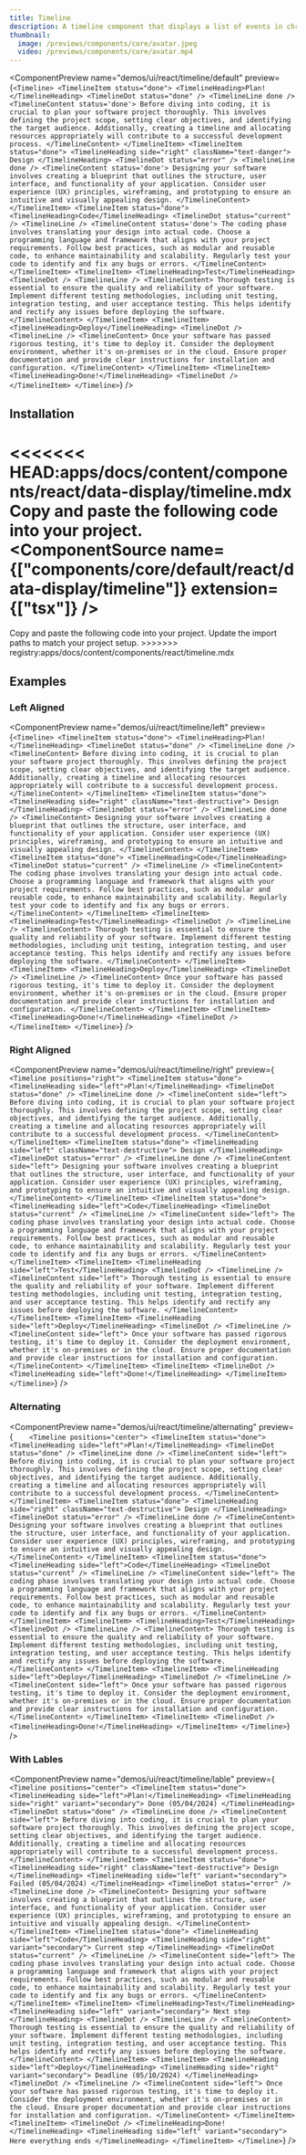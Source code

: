 ```yaml
---
title: Timeline
description: A timeline component that displays a list of events in chronological order.
thumbnail:
  image: /previews/components/core/avatar.jpeg
  video: /previews/components/core/avatar.mp4
---
```


<ComponentPreview
  name="demos/ui/react/timeline/default"
  preview={`<Timeline>
    <TimelineItem status="done">
        <TimelineHeading>Plan!</TimelineHeading>
        <TimelineDot status="done" />
        <TimelineLine done />
        <TimelineContent status='done'>
            Before diving into coding, it is crucial to plan your software project
            thoroughly. This involves defining the project scope, setting clear
            objectives, and identifying the target audience. Additionally,
            creating a timeline and allocating resources appropriately will
            contribute to a successful development process.
        </TimelineContent>
    </TimelineItem>
    <TimelineItem status="done">
        <TimelineHeading side="right" className="text-danger">
            Design
        </TimelineHeading>
        <TimelineDot status="error" />
        <TimelineLine done />
        <TimelineContent status='done'>
            Designing your software involves creating a blueprint that outlines
            the structure, user interface, and functionality of your application.
            Consider user experience (UX) principles, wireframing, and prototyping
            to ensure an intuitive and visually appealing design.
        </TimelineContent>
    </TimelineItem>
    <TimelineItem status="done">
        <TimelineHeading>Code</TimelineHeading>
        <TimelineDot status="current" />
        <TimelineLine />
        <TimelineContent status='done'>
            The coding phase involves translating your design into actual code.
            Choose a programming language and framework that aligns with your
            project requirements. Follow best practices, such as modular and
            reusable code, to enhance maintainability and scalability. Regularly
            test your code to identify and fix any bugs or errors.
        </TimelineContent>
    </TimelineItem>
    <TimelineItem>
        <TimelineHeading>Test</TimelineHeading>
        <TimelineDot />
        <TimelineLine />
        <TimelineContent>
            Thorough testing is essential to ensure the quality and reliability of
            your software. Implement different testing methodologies, including
            unit testing, integration testing, and user acceptance testing. This
            helps identify and rectify any issues before deploying the software.
        </TimelineContent>
    </TimelineItem>
    <TimelineItem>
        <TimelineHeading>Deploy</TimelineHeading>
        <TimelineDot />
        <TimelineLine />
        <TimelineContent>
            Once your software has passed rigorous testing, it's time to deploy
            it. Consider the deployment environment, whether it's on-premises or
            in the cloud. Ensure proper documentation and provide clear
            instructions for installation and configuration.
        </TimelineContent>
    </TimelineItem>
    <TimelineItem>
        <TimelineHeading>Done!</TimelineHeading>
        <TimelineDot />
    </TimelineItem>
</Timeline>`}
/>

## Installation

<<<<<<< HEAD:apps/docs/content/components/react/data-display/timeline.mdx
Copy and paste the following code into your project.<br/>
  <ComponentSource name={["components/core/default/react/data-display/timeline"]} extension={["tsx"]} />
=======
<Steps>
  <Step>Copy and paste the following code into your project.</Step>
  <ComponentSource name={["ui/react/timeline"]} extension={["tsx"]} />
  <Step>Update the import paths to match your project setup.</Step>
</Steps>
>>>>>>> registry:apps/docs/content/components/react/timeline.mdx

## Examples

### Left Aligned

<ComponentPreview
  name="demos/ui/react/timeline/left"
  preview={`<Timeline>
         <TimelineItem status="done">
            <TimelineHeading>Plan!</TimelineHeading>
            <TimelineDot status="done" />
            <TimelineLine done />
            <TimelineContent>
               Before diving into coding, it is crucial to plan your software project
               thoroughly. This involves defining the project scope, setting clear
               objectives, and identifying the target audience. Additionally,
               creating a timeline and allocating resources appropriately will
               contribute to a successful development process.
            </TimelineContent>
         </TimelineItem>
         <TimelineItem status="done">
            <TimelineHeading side="right" className="text-destructive">
               Design
            </TimelineHeading>
            <TimelineDot status="error" />
            <TimelineLine done />
            <TimelineContent>
               Designing your software involves creating a blueprint that outlines
               the structure, user interface, and functionality of your application.
               Consider user experience (UX) principles, wireframing, and prototyping
               to ensure an intuitive and visually appealing design.
            </TimelineContent>
         </TimelineItem>
         <TimelineItem status="done">
            <TimelineHeading>Code</TimelineHeading>
            <TimelineDot status="current" />
            <TimelineLine />
            <TimelineContent>
               The coding phase involves translating your design into actual code.
               Choose a programming language and framework that aligns with your
               project requirements. Follow best practices, such as modular and
               reusable code, to enhance maintainability and scalability. Regularly
               test your code to identify and fix any bugs or errors.
            </TimelineContent>
         </TimelineItem>
         <TimelineItem>
            <TimelineHeading>Test</TimelineHeading>
            <TimelineDot />
            <TimelineLine />
            <TimelineContent>
               Thorough testing is essential to ensure the quality and reliability of
               your software. Implement different testing methodologies, including
               unit testing, integration testing, and user acceptance testing. This
               helps identify and rectify any issues before deploying the software.
            </TimelineContent>
         </TimelineItem>
         <TimelineItem>
            <TimelineHeading>Deploy</TimelineHeading>
            <TimelineDot />
            <TimelineLine />
            <TimelineContent>
               Once your software has passed rigorous testing, it's time to deploy
               it. Consider the deployment environment, whether it's on-premises or
               in the cloud. Ensure proper documentation and provide clear
               instructions for installation and configuration.
            </TimelineContent>
         </TimelineItem>
         <TimelineItem>
            <TimelineHeading>Done!</TimelineHeading>
            <TimelineDot />
         </TimelineItem>
      </Timeline>`}
/>

### Right Aligned

<ComponentPreview
  name="demos/ui/react/timeline/right"
  preview={` <Timeline positions="right">
         <TimelineItem status="done">
            <TimelineHeading side="left">Plan!</TimelineHeading>
            <TimelineDot status="done" />
            <TimelineLine done />
            <TimelineContent side="left">
               Before diving into coding, it is crucial to plan your software project
               thoroughly. This involves defining the project scope, setting clear
               objectives, and identifying the target audience. Additionally,
               creating a timeline and allocating resources appropriately will
               contribute to a successful development process.
            </TimelineContent>
         </TimelineItem>
         <TimelineItem status="done">
            <TimelineHeading side="left" className="text-destructive">
               Design
            </TimelineHeading>
            <TimelineDot status="error" />
            <TimelineLine done />
            <TimelineContent side="left">
               Designing your software involves creating a blueprint that outlines
               the structure, user interface, and functionality of your application.
               Consider user experience (UX) principles, wireframing, and prototyping
               to ensure an intuitive and visually appealing design.
            </TimelineContent>
         </TimelineItem>
         <TimelineItem status="done">
            <TimelineHeading side="left">Code</TimelineHeading>
            <TimelineDot status="current" />
            <TimelineLine />
            <TimelineContent side="left">
               The coding phase involves translating your design into actual code.
               Choose a programming language and framework that aligns with your
               project requirements. Follow best practices, such as modular and
               reusable code, to enhance maintainability and scalability. Regularly
               test your code to identify and fix any bugs or errors.
            </TimelineContent>
         </TimelineItem>
         <TimelineItem>
            <TimelineHeading side="left">Test</TimelineHeading>
            <TimelineDot />
            <TimelineLine />
            <TimelineContent side="left">
               Thorough testing is essential to ensure the quality and reliability of
               your software. Implement different testing methodologies, including
               unit testing, integration testing, and user acceptance testing. This
               helps identify and rectify any issues before deploying the software.
            </TimelineContent>
         </TimelineItem>
         <TimelineItem>
            <TimelineHeading side="left">Deploy</TimelineHeading>
            <TimelineDot />
            <TimelineLine />
            <TimelineContent side="left">
               Once your software has passed rigorous testing, it's time to deploy
               it. Consider the deployment environment, whether it's on-premises or
               in the cloud. Ensure proper documentation and provide clear
               instructions for installation and configuration.
            </TimelineContent>
         </TimelineItem>
         <TimelineItem>
            <TimelineDot />
            <TimelineHeading side="left">Done!</TimelineHeading>
         </TimelineItem>
      </Timeline>`}
/>

### Alternating

<ComponentPreview
  name="demos/ui/react/timeline/alternating"
  preview={`    <Timeline positions="center">
         <TimelineItem status="done">
            <TimelineHeading side="left">Plan!</TimelineHeading>
            <TimelineDot status="done" />
            <TimelineLine done />
            <TimelineContent side="left">
               Before diving into coding, it is crucial to plan your software project
               thoroughly. This involves defining the project scope, setting clear
               objectives, and identifying the target audience. Additionally,
               creating a timeline and allocating resources appropriately will
               contribute to a successful development process.
            </TimelineContent>
         </TimelineItem>
         <TimelineItem status="done">
            <TimelineHeading side="right" className="text-destructive">
               Design
            </TimelineHeading>
            <TimelineDot status="error" />
            <TimelineLine done />
            <TimelineContent>
               Designing your software involves creating a blueprint that outlines
               the structure, user interface, and functionality of your application.
               Consider user experience (UX) principles, wireframing, and prototyping
               to ensure an intuitive and visually appealing design.
            </TimelineContent>
         </TimelineItem>
         <TimelineItem status="done">
            <TimelineHeading side="left">Code</TimelineHeading>
            <TimelineDot status="current" />
            <TimelineLine />
            <TimelineContent side="left">
               The coding phase involves translating your design into actual code.
               Choose a programming language and framework that aligns with your
               project requirements. Follow best practices, such as modular and
               reusable code, to enhance maintainability and scalability. Regularly
               test your code to identify and fix any bugs or errors.
            </TimelineContent>
         </TimelineItem>
         <TimelineItem>
            <TimelineHeading>Test</TimelineHeading>
            <TimelineDot />
            <TimelineLine />
            <TimelineContent>
               Thorough testing is essential to ensure the quality and reliability of
               your software. Implement different testing methodologies, including
               unit testing, integration testing, and user acceptance testing. This
               helps identify and rectify any issues before deploying the software.
            </TimelineContent>
         </TimelineItem>
         <TimelineItem>
            <TimelineHeading side="left">Deploy</TimelineHeading>
            <TimelineDot />
            <TimelineLine />
            <TimelineContent side="left">
               Once your software has passed rigorous testing, it's time to deploy
               it. Consider the deployment environment, whether it's on-premises or
               in the cloud. Ensure proper documentation and provide clear
               instructions for installation and configuration.
            </TimelineContent>
         </TimelineItem>
         <TimelineItem>
            <TimelineDot />
            <TimelineHeading>Done!</TimelineHeading>
         </TimelineItem>
      </Timeline>`}
/>

### With Lables

<ComponentPreview
  name="demos/ui/react/timeline/lable"
  preview={` <Timeline positions="center">
         <TimelineItem status="done">
            <TimelineHeading side="left">Plan!</TimelineHeading>
            <TimelineHeading side="right" variant="secondary">
               Done (05/04/2024)
            </TimelineHeading>
            <TimelineDot status="done" />
            <TimelineLine done />
            <TimelineContent side="left">
               Before diving into coding, it is crucial to plan your software project
               thoroughly. This involves defining the project scope, setting clear
               objectives, and identifying the target audience. Additionally,
               creating a timeline and allocating resources appropriately will
               contribute to a successful development process.
            </TimelineContent>
         </TimelineItem>
         <TimelineItem status="done">
            <TimelineHeading side="right" className="text-destructive">
               Design
            </TimelineHeading>
            <TimelineHeading side="left" variant="secondary">
               Failed (05/04/2024)
            </TimelineHeading>
            <TimelineDot status="error" />
            <TimelineLine done />
            <TimelineContent>
               Designing your software involves creating a blueprint that outlines
               the structure, user interface, and functionality of your application.
               Consider user experience (UX) principles, wireframing, and prototyping
               to ensure an intuitive and visually appealing design.
            </TimelineContent>
         </TimelineItem>
         <TimelineItem status="done">
            <TimelineHeading side="left">Code</TimelineHeading>
            <TimelineHeading side="right" variant="secondary">
               Current step
            </TimelineHeading>
            <TimelineDot status="current" />
            <TimelineLine />
            <TimelineContent side="left">
               The coding phase involves translating your design into actual code.
               Choose a programming language and framework that aligns with your
               project requirements. Follow best practices, such as modular and
               reusable code, to enhance maintainability and scalability. Regularly
               test your code to identify and fix any bugs or errors.
            </TimelineContent>
         </TimelineItem>
         <TimelineItem>
            <TimelineHeading>Test</TimelineHeading>
            <TimelineHeading side="left" variant="secondary">
               Next step
            </TimelineHeading>
            <TimelineDot />
            <TimelineLine />
            <TimelineContent>
               Thorough testing is essential to ensure the quality and reliability of
               your software. Implement different testing methodologies, including
               unit testing, integration testing, and user acceptance testing. This
               helps identify and rectify any issues before deploying the software.
            </TimelineContent>
         </TimelineItem>
         <TimelineItem>
            <TimelineHeading side="left">Deploy</TimelineHeading>
            <TimelineHeading side="right" variant="secondary">
               Deadline (05/10/2024)
            </TimelineHeading>
            <TimelineDot />
            <TimelineLine />
            <TimelineContent side="left">
               Once your software has passed rigorous testing, it's time to deploy
               it. Consider the deployment environment, whether it's on-premises or
               in the cloud. Ensure proper documentation and provide clear
               instructions for installation and configuration.
            </TimelineContent>
         </TimelineItem>
         <TimelineItem>
            <TimelineDot />
            <TimelineHeading>Done!</TimelineHeading>
            <TimelineHeading side="left" variant="secondary">
               Here everything ends
            </TimelineHeading>
         </TimelineItem>
      </Timeline>`}
/>